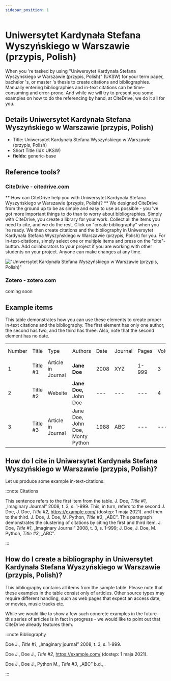```yaml
---
sidebar_position: 1
---
```


# Uniwersytet Kardynała Stefana Wyszyńskiego w Warszawie (przypis, Polish)

When you 're tasked by using "Uniwersytet Kardynała Stefana Wyszyńskiego w Warszawie (przypis, Polish)" (UKSW) for your term paper, bachelor 's, or master 's thesis to create citations and bibliographies.
Manually entering bibliographies and in-text citations can be time-consuming and error-prone. And while we will try to present you some examples on how to do the referencing by hand, at CiteDrive, we do it all for you.

## Details  Uniwersytet Kardynała Stefana Wyszyńskiego w Warszawie (przypis, Polish)
* Title: Uniwersytet Kardynała Stefana Wyszyńskiego w Warszawie (przypis, Polish)
* Short Title (Id): UKSW)
* **fields:** generic-base

## Reference tools?
### CiteDrive - citedrive.com
** How can CiteDrive help you with Uniwersytet Kardynała Stefana Wyszyńskiego w Warszawie (przypis, Polish)? **
We designed CiteDrive from the ground up to be as simple and easy to use as possible - you 've got more important things to do than to worry about bibliographies. Simply with CiteDrive, you create a library for your work. Collect all the items you need to cite, and we do the rest. Click on "create bibliography" when you 're ready. We then create citations and the bibliography in Uniwersytet Kardynała Stefana Wyszyńskiego w Warszawie (przypis, Polish) for you. For in-text-citations, simply select one or multiple items and press on the "cite"-button. Add collaborators to your project if you are working with other students on your project. Anyone can make changes at any time.


!["Uniwersytet Kardynała Stefana Wyszyńskiego w Warszawie (przypis, Polish)"](images/uniwersytet-kardynaa-stefana-wyszynskiego-w-warszawie-przypis-polish.svg "Choose Uniwersytet Kardynała Stefana Wyszyńskiego w Warszawie (przypis, Polish) in the CiteDrive App")

### Zotero - zotero.com

coming soon

## Example items

This table demonstrates how you can use these elements to create proper in-text citations and the bibliography. The first element has only one author, the second has two, and the third has three. Also, note that the second element has no date.


<table>
  <tr>
   <td>Number
   </td>
   <td>Title
   </td>
   <td>Type
   </td>
   <td>Authors
   </td>
   <td>Date
   </td>
   <td>Journal
   </td>
   <td>Pages
   </td>
   <td>Volume
   </td>
   <td>Issue
   </td>
   <td>Access Date
   </td>
  </tr>
  <tr>
   <td>1
   </td>
   <td>Title #1
   </td>
   <td>Article in Journal
   </td>
   <td><strong>Jane Doe</strong>
   </td>
   <td>2008
   </td>
   <td>XYZ
   </td>
   <td>1-999
   </td>
   <td>3
   </td>
   <td>2
   </td>
   <td>--
   </td>
  </tr>
  <tr>
   <td>
2
   </td>
   <td>Title #2
   </td>
   <td>Website
   </td>
   <td><strong>Jane Doe, </strong>John Doe
   </td>
   <td>---
   </td>
   <td>---
   </td>
   <td>---
   </td>
   <td>4
   </td>
   <td>---
   </td>
   <td>2020-05-01
   </td>
  </tr>
  <tr>
   <td>3
   </td>
   <td>Title #3
   </td>
   <td>Article in Journal
   </td>
   <td>Jane Doe, John Doe, Monty Python
   </td>
   <td>1988
   </td>
   <td>ABC
   </td>
   <td>---
   </td>
   <td>---
   </td>
   <td>16
   </td>
   <td>---
   </td>
  </tr>
</table>



## How do I cite in  Uniwersytet Kardynała Stefana Wyszyńskiego w Warszawie (przypis, Polish)?

Let us produce some example in-text-citations:

:::note Citations


This sentence refers to the first item from the table. J. Doe, <i>Title #1</i>, „Imaginary Journal” 2008, t. 3, s. 1-999. This, in turn, refers to the second J. Doe, J. Doe, <i>Title #2</i>, https://example.com/ (dostęp: 1 maja 2021).
and then to the third.  J. Doe, J. Doe, M. Python, <i>Title #3</i>, „ABC”.
This paragraph demonstrates the clustering of citations by citing the first and third item. J. Doe, <i>Title #1</i>, „Imaginary Journal” 2008, t. 3, s. 1-999; J. Doe, J. Doe, M. Python, <i>Title #3</i>, „ABC”.

:::

## How do I create a bibliography in Uniwersytet Kardynała Stefana Wyszyńskiego w Warszawie (przypis, Polish)?

This bibliography contains all items from the sample table. Please note that these examples in the table consist only of articles. Other source types may require different handling, such as web pages that expect an access date, or movies, music tracks etc.

While we would like to show a few such concrete examples in the future - this series of articles is in fact in progress - we would like to point out that CiteDrive already features them.

:::note Bibliography

Doe J., <i>Title #1</i>, „Imaginary journal” 2008, t. 3, s. 1-999.

Doe J., Doe J., <i>Title #2</i>, https://example.com/ (dostęp: 1 maja 2021).

Doe J., Doe J., Python M., <i>Title #3</i>, „ABC” b.d., .



:::


        